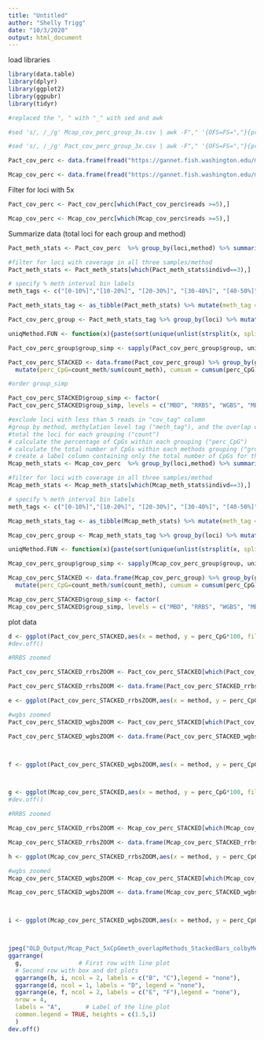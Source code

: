 ```yaml
---
title: "Untitled"
author: "Shelly Trigg"
date: "10/3/2020"
output: html_document
---
```


load libraries
```r
library(data.table)
library(dplyr)
library(ggplot2)
library(ggpubr)
library(tidyr)
```


```r

#replaced the ", " with "_" with sed and awk

#sed 's/, /_/g' Mcap_cov_perc_group_3x.csv | awk -F"," '{OFS=FS=","}{print $1,$2,$3,$4,$5,$6,$7,$9}' > Mcap_cov_perc_group_3x_underscore.csv

#sed 's/, /_/g' Pact_cov_perc_group_3x.csv | awk -F"," '{OFS=FS=","}{print $1,$2,$3,$4,$5,$6,$7,$9}' > Pact_cov_perc_group_3x_underscore.csv

Pact_cov_perc <- data.frame(fread("https://gannet.fish.washington.edu/metacarcinus/FROGER_meth_compare/20200910/Pact_cov_perc.txt", sep = ",", stringsAsFactors = F)) 

Mcap_cov_perc <- data.frame(fread("https://gannet.fish.washington.edu/metacarcinus/FROGER_meth_compare/20200910/Mcap_cov_perc.txt", sep = ",", stringsAsFactors = F)) 

```


Filter for loci with 5x 
```r
Pact_cov_perc <- Pact_cov_perc[which(Pact_cov_perc$reads >=5),]

Mcap_cov_perc <- Mcap_cov_perc[which(Mcap_cov_perc$reads >=5),]


```


Summarize data (total loci for each group and method)
```r
Pact_meth_stats <- Pact_cov_perc  %>% group_by(loci,method) %>% summarise(medn_meth = median(perc_meth),indivd = n())

#filter for loci with coverage in all three samples/method
Pact_meth_stats <- Pact_meth_stats[which(Pact_meth_stats$indivd==3),]

# specify % meth interval bin labels
meth_tags <- c("[0-10%]","[10-20%]", "[20-30%]", "[30-40%]", "[40-50%]", "[50-60%]", "[60-70%]", "[70-80%]","[80-90%]", "[90-100%]")

Pact_meth_stats_tag <- as_tibble(Pact_meth_stats) %>% mutate(meth_tag = case_when(medn_meth < 10 ~ meth_tags[1],medn_meth >= 10 & medn_meth < 20 ~ meth_tags[2],medn_meth >= 20 & medn_meth < 30 ~ meth_tags[3],medn_meth >= 30 & medn_meth < 40 ~ meth_tags[4],medn_meth >= 40 & medn_meth < 50 ~ meth_tags[5], medn_meth >= 50 & medn_meth < 60 ~ meth_tags[6], medn_meth >= 60 & medn_meth < 70 ~ meth_tags[7], medn_meth >= 70 & medn_meth < 80 ~ meth_tags[8], medn_meth >= 80 & medn_meth < 90 ~ meth_tags[9], medn_meth >= 90 & medn_meth <= 100 ~ meth_tags[10]))

Pact_cov_perc_group <- Pact_meth_stats_tag %>% group_by(loci) %>% mutate(group = toString(method))

uniqMethod.FUN <- function(x){paste(sort(unique(unlist(strsplit(x, split =", "), use.names = F))), collapse = ", ")}

Pact_cov_perc_group$group_simp <- sapply(Pact_cov_perc_group$group, uniqMethod.FUN, USE.NAMES = F)

Pact_cov_perc_STACKED <- data.frame(Pact_cov_perc_group) %>% group_by(group_simp, method,meth_tag) %>% summarise(count_meth=n()) %>% 
  mutate(perc_CpG=count_meth/sum(count_meth), cumsum = cumsum(perc_CpG), label = ifelse(meth_tag=="[90-100%]",paste0("N=", sum(count_meth)),""))

#order group_simp

Pact_cov_perc_STACKED$group_simp <- factor(
Pact_cov_perc_STACKED$group_simp, levels = c("MBD", "RRBS", "WGBS", "MBD, RRBS","MBD, WGBS", "RRBS, WGBS", "MBD, RRBS, WGBS"))

#exclude loci with less than 5 reads in "cov_tag" column
#group by method, methylation level tag ("meth_tag"), and the overlap category ("group_simp")
#total the loci for each grouping ("count")
# calculate the percentage of CpGs within each grouping ("perc_CpG")
# calculate the total number of CpGs within each methods grouping ("group_simp")
# create a label column containing only the total number of CpGs for the "group_simp"
Mcap_meth_stats <- Mcap_cov_perc  %>% group_by(loci,method) %>% summarise(medn_meth = median(perc_meth),indivd = n())

#filter for loci with coverage in all three samples/method
Mcap_meth_stats <- Mcap_meth_stats[which(Mcap_meth_stats$indivd==3),]

# specify % meth interval bin labels
meth_tags <- c("[0-10%]","[10-20%]", "[20-30%]", "[30-40%]", "[40-50%]", "[50-60%]", "[60-70%]", "[70-80%]","[80-90%]", "[90-100%]")

Mcap_meth_stats_tag <- as_tibble(Mcap_meth_stats) %>% mutate(meth_tag = case_when(medn_meth < 10 ~ meth_tags[1],medn_meth >= 10 & medn_meth < 20 ~ meth_tags[2],medn_meth >= 20 & medn_meth < 30 ~ meth_tags[3],medn_meth >= 30 & medn_meth < 40 ~ meth_tags[4],medn_meth >= 40 & medn_meth < 50 ~ meth_tags[5], medn_meth >= 50 & medn_meth < 60 ~ meth_tags[6], medn_meth >= 60 & medn_meth < 70 ~ meth_tags[7], medn_meth >= 70 & medn_meth < 80 ~ meth_tags[8], medn_meth >= 80 & medn_meth < 90 ~ meth_tags[9], medn_meth >= 90 & medn_meth <= 100 ~ meth_tags[10]))

Mcap_cov_perc_group <- Mcap_meth_stats_tag %>% group_by(loci) %>% mutate(group = toString(method))

uniqMethod.FUN <- function(x){paste(sort(unique(unlist(strsplit(x, split =", "), use.names = F))), collapse = ", ")}

Mcap_cov_perc_group$group_simp <- sapply(Mcap_cov_perc_group$group, uniqMethod.FUN, USE.NAMES = F)

Mcap_cov_perc_STACKED <- data.frame(Mcap_cov_perc_group) %>% group_by(group_simp, method,meth_tag) %>% summarise(count_meth=n()) %>% 
  mutate(perc_CpG=count_meth/sum(count_meth), cumsum = cumsum(perc_CpG), label = ifelse(meth_tag=="[90-100%]",paste0("N=", sum(count_meth)),""))

Mcap_cov_perc_STACKED$group_simp <- factor(
Mcap_cov_perc_STACKED$group_simp, levels = c("MBD", "RRBS", "WGBS", "MBD, RRBS","MBD, WGBS", "RRBS, WGBS", "MBD, RRBS, WGBS"))


```


plot data

```r
d <- ggplot(Pact_cov_perc_STACKED,aes(x = method, y = perc_CpG*100, fill = as.factor(method), alpha = meth_tag, group = method )) + geom_bar(stat = "identity",position = "fill", color = "black") + theme_bw() + theme(axis.text.x = element_text(size = 7, angle = 60, hjust = 1), axis.title = element_text(size = 12, face = "bold")) + scale_fill_manual(values =c("#E6550D","#756BB1","#31A354"))  + scale_y_continuous(expand = expansion(mult = c(0, 0.1)),labels=scales::percent) + scale_alpha_manual(values=c(seq(0.1,1, length.out = 10)))+ labs(x = "method", y = "% CpGs",fill = "method", alpha = "% methylation") +  geom_text(aes(y=cumsum, label=label), vjust=-0.5, size = 2.5) + theme(axis.title.x=element_blank(),axis.text.x=element_blank(),axis.ticks.x=element_blank()) + facet_grid(~ group_simp, space="free_x", scales="free_x") + theme(strip.background = element_rect(fill=NA,colour="grey50"),panel.spacing=unit(0,"cm"))
#dev.off()

#RRBS zoomed

Pact_cov_perc_STACKED_rrbsZOOM <- Pact_cov_perc_STACKED[which(Pact_cov_perc_STACKED$meth_tag!="[0-10%]" & Pact_cov_perc_STACKED$meth_tag!="[10-20%]" & Pact_cov_perc_STACKED$method=="RRBS" & Pact_cov_perc_STACKED$group_simp!="MBD, RRBS" & Pact_cov_perc_STACKED$group_simp!="MBD, WGBS"),]

Pact_cov_perc_STACKED_rrbsZOOM <- data.frame(Pact_cov_perc_STACKED_rrbsZOOM) %>% group_by(group_simp, method) %>%  mutate(label = ifelse(meth_tag=="[90-100%]",paste0("N=", sum(count_meth)),""), cumsum = cumsum(perc_CpG)*100)

e <- ggplot(Pact_cov_perc_STACKED_rrbsZOOM,aes(x = method, y = perc_CpG*100, fill = as.factor(method), alpha = meth_tag, group = method )) + geom_bar(stat = "identity",position = "stack", color = "black") + theme_bw() + theme(axis.text.x = element_text(size = 7, angle = 60, hjust = 1), axis.title = element_text(size = 12, face = "bold")) + scale_fill_manual(values =c("#756BB1"))  + scale_y_continuous(expand = expansion(mult = c(0, 0.1))) + scale_alpha_manual(values=c(seq(0.3,1, length.out = 8)))+ labs(x = "method", y = "% CpGs",fill = "method", alpha = "% methylation") + guides(fill=guide_legend(reverse=T)) + geom_text(aes(y=cumsum * 1.05, label=label), size = 2.5) + theme(axis.title.x=element_blank(),axis.text.x=element_blank(),axis.ticks.x=element_blank()) + facet_wrap(~group_simp, scale="free") + theme(strip.background = element_rect(fill=NA,colour="grey50"))

#wgbs zoomed
Pact_cov_perc_STACKED_wgbsZOOM <- Pact_cov_perc_STACKED[which(Pact_cov_perc_STACKED$meth_tag!="[0-10%]" & Pact_cov_perc_STACKED$meth_tag!="[10-20%]" & Pact_cov_perc_STACKED$method=="WGBS" & Pact_cov_perc_STACKED$group_simp!="MBD, RRBS" & Pact_cov_perc_STACKED$group_simp!="MBD, WGBS"),]

Pact_cov_perc_STACKED_wgbsZOOM <- data.frame(Pact_cov_perc_STACKED_wgbsZOOM) %>% group_by(group_simp, method) %>%  mutate(label = ifelse(meth_tag=="[90-100%]",paste0("N=", sum(count_meth)),""), cumsum = cumsum(perc_CpG)*100)



f <- ggplot(Pact_cov_perc_STACKED_wgbsZOOM,aes(x = method, y = perc_CpG*100, fill = as.factor(method), alpha = meth_tag, group = method )) + geom_bar(stat = "identity",position = "stack", color = "black") + theme_bw() + theme(axis.text.x = element_text(size = 7, angle = 60, hjust = 1), axis.title = element_text(size = 12, face = "bold")) + scale_fill_manual(values =c("#31A354"))  + scale_y_continuous(expand = expansion(mult = c(0, 0.1))) + scale_alpha_manual(values=c(seq(0.3,1, length.out = 8)))+ labs(x = "method", y = "% CpGs",fill = "method", alpha = "% methylation") + guides(fill=guide_legend(reverse=T)) + geom_text(aes(y=cumsum * 1.05, label=label), size = 2.5) + theme(axis.title.x=element_blank(),axis.text.x=element_blank(),axis.ticks.x=element_blank()) + facet_wrap(~group_simp, scale="free") + theme(strip.background = element_rect(fill=NA,colour="grey50"))



g <- ggplot(Mcap_cov_perc_STACKED,aes(x = method, y = perc_CpG*100, fill = as.factor(method), alpha = meth_tag, group = method )) + geom_bar(stat = "identity",position = "fill", color = "black") + theme_bw() + theme(axis.text.x = element_text(size = 7, angle = 60, hjust = 1), axis.title = element_text(size = 12, face = "bold")) + scale_fill_manual(values =c("#E6550D","#756BB1","#31A354"))  + scale_y_continuous(expand = expansion(mult = c(0, 0.1)),labels=scales::percent) + scale_alpha_manual(values=c(seq(0.1,1, length.out = 10)))+ labs(x = "method", y = "% CpGs",fill = "method", alpha = "% methylation") +  geom_text(aes(y=cumsum, label=label), vjust=-0.5, size = 2.5) + theme(axis.title.x=element_blank(),axis.text.x=element_blank(),axis.ticks.x=element_blank()) + facet_grid(~ group_simp, space="free_x", scales="free_x") + theme(strip.background = element_rect(fill=NA,colour="grey50"),panel.spacing=unit(0,"cm"))
#dev.off()

#RRBS zoomed

Mcap_cov_perc_STACKED_rrbsZOOM <- Mcap_cov_perc_STACKED[which(Mcap_cov_perc_STACKED$meth_tag!="[0-10%]" & Mcap_cov_perc_STACKED$meth_tag!="[10-20%]" & Mcap_cov_perc_STACKED$method=="RRBS" & Mcap_cov_perc_STACKED$group_simp!="MBD, RRBS" & Mcap_cov_perc_STACKED$group_simp!="MBD, WGBS"),]

Mcap_cov_perc_STACKED_rrbsZOOM <- data.frame(Mcap_cov_perc_STACKED_rrbsZOOM) %>% group_by(group_simp, method) %>%  mutate(label = ifelse(meth_tag=="[90-100%]",paste0("N=", sum(count_meth)),""), cumsum = cumsum(perc_CpG)*100)

h <- ggplot(Mcap_cov_perc_STACKED_rrbsZOOM,aes(x = method, y = perc_CpG*100, fill = as.factor(method), alpha = meth_tag, group = method )) + geom_bar(stat = "identity",position = "stack", color = "black") + theme_bw() + theme(axis.text.x = element_text(size = 7, angle = 60, hjust = 1), axis.title = element_text(size = 12, face = "bold")) + scale_fill_manual(values =c("#756BB1"))  + scale_y_continuous(expand = expansion(mult = c(0, 0.1))) + scale_alpha_manual(values=c(seq(0.3,1, length.out = 8)))+ labs(x = "method", y = "% CpGs",fill = "method", alpha = "% methylation") + guides(fill=guide_legend(reverse=T)) + geom_text(aes(y=cumsum * 1.05, label=label), size = 2.5) + theme(axis.title.x=element_blank(),axis.text.x=element_blank(),axis.ticks.x=element_blank()) + facet_wrap(~group_simp, scale="free") + theme(strip.background = element_rect(fill=NA,colour="grey50"))

#wgbs zoomed
Mcap_cov_perc_STACKED_wgbsZOOM <- Mcap_cov_perc_STACKED[which(Mcap_cov_perc_STACKED$meth_tag!="[0-10%]" & Mcap_cov_perc_STACKED$meth_tag!="[10-20%]" & Mcap_cov_perc_STACKED$method=="WGBS" & Mcap_cov_perc_STACKED$group_simp!="MBD, RRBS" & Mcap_cov_perc_STACKED$group_simp!="MBD, WGBS"),]

Mcap_cov_perc_STACKED_wgbsZOOM <- data.frame(Mcap_cov_perc_STACKED_wgbsZOOM) %>% group_by(group_simp, method) %>%  mutate(label = ifelse(meth_tag=="[90-100%]",paste0("N=", sum(count_meth)),""), cumsum = cumsum(perc_CpG)*100)



i <- ggplot(Mcap_cov_perc_STACKED_wgbsZOOM,aes(x = method, y = perc_CpG*100, fill = as.factor(method), alpha = meth_tag, group = method )) + geom_bar(stat = "identity",position = "stack", color = "black") + theme_bw() + theme(axis.text.x = element_text(size = 7, angle = 60, hjust = 1), axis.title = element_text(size = 12, face = "bold")) + scale_fill_manual(values =c("#31A354"))  + scale_y_continuous(expand = expansion(mult = c(0, 0.1))) + scale_alpha_manual(values=c(seq(0.3,1, length.out = 8)))+ labs(x = "method", y = "% CpGs",fill = "method", alpha = "% methylation") + guides(fill=guide_legend(reverse=T)) + geom_text(aes(y=cumsum * 1.05, label=label), size = 2.5) + theme(axis.title.x=element_blank(),axis.text.x=element_blank(),axis.ticks.x=element_blank()) + facet_wrap(~group_simp, scale="free") + theme(strip.background = element_rect(fill=NA,colour="grey50"))



jpeg("OLD_Output/Mcap_Pact_5xCpGmeth_overlapMethods_StackedBars_colbyMethod_3x_multi.jpg", width = 10, height = 12, units = "in", res = 300)
ggarrange(
  g,                # First row with line plot
  # Second row with box and dot plots
  ggarrange(h, i, ncol = 2, labels = c("B", "C"),legend = "none"), 
  ggarrange(d, ncol = 1, labels = "D", legend = "none"),
  ggarrange(e, f, ncol = 2, labels = c("E", "F"),legend = "none"), 
  nrow = 4, 
  labels = "A",       # Label of the line plot
  common.legend = TRUE, heights = c(1.5,1)
  ) 
dev.off()
```
